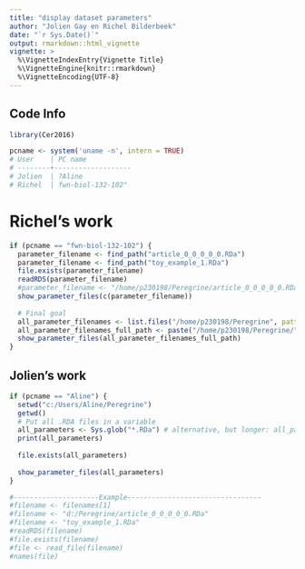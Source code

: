 ```yaml
---
title: "display dataset parameters"
author: "Jolien Gay en Richel Bilderbeek"
date: "`r Sys.Date()`"
output: rmarkdown::html_vignette
vignette: >
  %\VignetteIndexEntry{Vignette Title}
  %\VignetteEngine{knitr::rmarkdown}
  %\VignetteEncoding{UTF-8}
---
```


## Code Info

```r
library(Cer2016)

pcname <- system('uname -n', intern = TRUE) 
# User    | PC name 
# --------+-------------------
# Jolien  | ?Aline
# Richel  | fwn-biol-132-102"

```

# Richel's work

```r
if (pcname == "fwn-biol-132-102") {
  parameter_filename <- find_path("article_0_0_0_0_0.RDa")
  parameter_filename <- find_path("toy_example_1.RDa")
  file.exists(parameter_filename)
  readRDS(parameter_filename)
  #parameter_filename <- "/home/p230198/Peregrine/article_0_0_0_0_0.RDa"
  show_parameter_files(c(parameter_filename))
  
  # Final goal
  all_parameter_filenames <- list.files("/home/p230198/Peregrine", pattern = "\\.RDa")
  all_parameter_filenames_full_path <- paste("/home/p230198/Peregrine/", all_parameter_filenames, sep = "")
  show_parameter_files(all_parameter_filenames_full_path)
}
```


## Jolien's work

```r
if (pcname == "Aline") {
  setwd("c:/Users/Aline/Peregrine")
  getwd()
  # Put all .RDA files in a variable
  all_parameters <- Sys.glob("*.RDa") # alternative, but longer: all_parameters <- list.files(pattern = "\\.RDa$", ignore.case=TRUE)
  print(all_parameters)
  
  file.exists(all_parameters)
  
  show_parameter_files(all_parameters)
}
```



```r
#---------------------Example---------------------------------
#filename <- filenames[1]
#filename <- "d:/Peregrine/article_0_0_0_0_0.RDa"
#filename <- "toy_example_1.RDa"
#readRDS(filename)
#file.exists(filename)
#file <- read_file(filename)
#names(file)

```